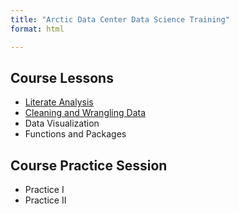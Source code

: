 ```yaml
---
title: "Arctic Data Center Data Science Training"
format: html

---
```


## Course Lessons

- [Literate Analysis](literate_analysis.html)
- [Cleaning and Wrangling Data](tidying data.html)
- Data Visualization
- Functions and Packages

## Course Practice Session
- Practice I
- Practice II